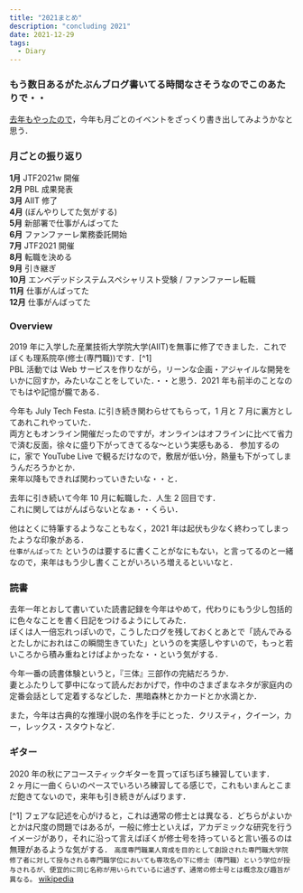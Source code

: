 ```yaml
---
title: "2021まとめ"
description: "concluding 2021"
date: 2021-12-29
tags:
  - Diary
---
```


### もう数日あるがたぶんブログ書いてる時間なさそうなのでこのあたりで・・

[去年もやったので](/2020-年のまとめ)，今年も月ごとのイベントをざっくり書き出してみようかなと思う．

### 月ごとの振り返り

**1月** JTF2021w 開催  
**2月** PBL 成果発表  
**3月** AIIT 修了  
**4月** (ぼんやりしてた気がする)  
**5月** 新部署で仕事がんばってた  
**6月** ファンファーレ業務委託開始  
**7月** JTF2021 開催  
**8月** 転職を決める  
**9月** 引き継ぎ  
**10月** エンベデッドシステムスペシャリスト受験 / ファンファーレ転職  
**11月** 仕事がんばってた  
**12月** 仕事がんばってた  

### Overview

2019 年に入学した産業技術大学院大学(AIIT)を無事に修了できました．これでぼくも理系院卒(修士(専門職))です．[^1]  
PBL 活動では Web サービスを作りながら，リーンな企画・アジャイルな開発をいかに回すか，みたいなことをしていた．・・と思う．2021 年も前半のことなのでもはや記憶が朧である．  

今年も July Tech Festa. に引き続き関わらせてもらって，1 月と 7 月に裏方としてあれこれやっていた．  
両方ともオンライン開催だったのですが，オンラインはオフラインに比べて省力で済む反面，徐々に盛り下がってきてるな〜という実感もある．
参加するのに，家で YouTube Live で観るだけなので，敷居が低い分，熱量も下がってしまうんだろうかとか．  
来年以降もできれば関わっていきたいな・・と．

去年に引き続いて今年 10 月に転職した．人生 2 回目です．  
これに関してはがんばらないとなぁ・・くらい．

他はとくに特筆するようなこともなく，2021 年は起伏も少なく終わってしまったような印象がある．  
`仕事がんばってた` というのは要するに書くことがなにもない，と言ってるのと一緒なので，来年はもう少し書くことがいろいろ増えるといいなと．

### 読書

去年一年とおして書いていた読書記録を今年はやめて，代わりにもう少し包括的に色々なことを書く日記をつけるようにしてみた．  
ぼくは人一倍忘れっぽいので，こうしたログを残しておくとあとで「読んでみるとたしかにおれはこの瞬間生きていた」というのを実感しやすいので，もっと若いころから積み重ねとけばよかったな・・という気がする．

今年一番の読書体験というと，『三体』三部作の完結だろうか．  
妻とふたりして夢中になって読んだおかげで，作中のさまざまなネタが家庭内の定番会話として定着するなどした．黒暗森林とかカードとか水滴とか．

また，今年は古典的な推理小説の名作を手にとった．クリスティ，クイーン，カー，レックス・スタウトなど．  

### ギター

2020 年の秋にアコースティックギターを買ってぼちぼち練習しています．  
2 ヶ月に一曲くらいのペースでいろいろ練習してる感じで，これもいまんとこまだ飽きてないので，来年も引き続きがんばります．


[^1] フェアな記述を心がけると，これは通常の修士とは異なる．どちらがよいかとかは尺度の問題ではあるが，一般に修士といえば，アカデミックな研究を行うイメージがあり，それに沿って言えばぼくが修士号を持っていると言い張るのは無理があるような気がする． `高度専門職業人育成を目的として創設された専門職大学院修了者に対して授与される専門職学位においても専攻名の下に修士（専門職）という学位が授与されるが、便宜的に同じ名称が用いられているに過ぎず、通常の修士号とは概念及び趣旨が異なる。` [wikipedia](https://ja.wikipedia.org/wiki/%E4%BF%AE%E5%A3%AB)
